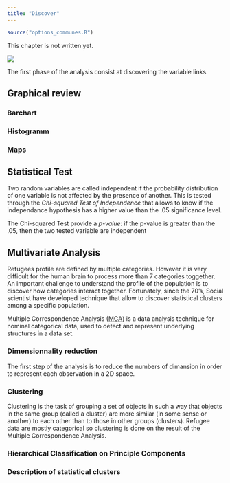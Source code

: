 ```yaml
---
title: "Discover"
---
```


```r
source("options_communes.R")
```


<div class="important">
This chapter is not written yet.
</div>


![](images/Maturity.png)


The first phase of the analysis consist at discovering the variable links. 

## Graphical review

### Barchart

### Histogramm

### Maps

## Statistical Test
Two random variables are called independent if the probability distribution of one variable is not affected by the presence of another. This is tested through the *Chi-squared Test of Independence* that allows to know if the independance hypothesis has a higher value than the .05 significance level.

The Chi-squared Test provide a *p-value*: if the  p-value is greater than the .05, then the two tested variable are independent 

## Multivariate Analysis

Refugees profile are defined by multiple categories. However it is very difficult for the human brain to process more than 7 categories toggether. An important challenge to understand the profile of the population is to discover how categories interact together. Fortunately, since the 70's, Social scientist have developed technique that allow to discover statistical clusters among a specific population. 

Multiple Correspondence Analysis ([MCA](https://en.wikipedia.org/wiki/Multiple_correspondence_analysis)) is a data analysis technique for nominal categorical data, used to detect and represent underlying structures in a data set.



### Dimensionnality reduction

The first step of the analysis is to reduce the numbers of dimansion in order to represent each observation in a 2D space.

### Clustering

Clustering is the task of grouping a set of objects in such a way that objects in the same group (called a cluster) are more similar (in some sense or another) to each other than to those in other groups (clusters). Refugee data are mostly categorical so clustering is done on the result of the Multiple Correspondence Analysis.


### Hierarchical Classification on Principle Components

### Description of statistical clusters
